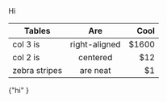 <div>
Hi
</div>

<MdxIcon name="sketch" />

| Tables        | Are           | Cool  |
| ------------- |:-------------:| -----:|
| col 3 is      | right-aligned | $1600 |
| col 2 is      | centered      |   $12 |
| zebra stripes | are neat      |    $1 |

<div>{"hi"
  }
</div>

<!-- Hello this is a comment -->
<script> 
  alert(Date.now()); 
  alert(Date.now()); 
  const a = "hey" 
</script>
